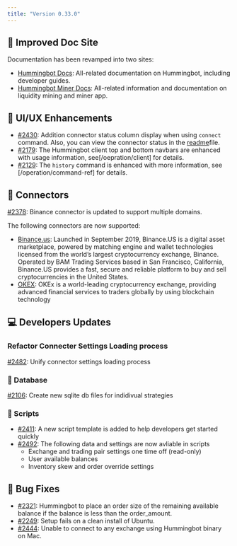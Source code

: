 ```yaml
---
title: "Version 0.33.0"
---
```


## 📜 Improved Doc Site

Documentation has been revamped into two sites:

- [Hummingbot Docs](https://docs.hummingbot.io/): All-related documentation on Hummingbot, including developer guides.
- [Hummingbot Miner Docs](https://docs.hummingbot.io/miner/): All-related information and documentation on liquidity mining and miner app.

## 🔄 UI/UX Enhancements

- [#2430](https://github.com/CoinAlpha/hummingbot/issues/2430): Addition connector status column display when using `connect` command. Also, you can view the connector status in the [readme](https://github.com/CoinAlpha/hummingbot/blob/master/README.md)file.
- [#2179](https://github.com/CoinAlpha/hummingbot/issues/2179): The Hummingbot client top and bottom navbars are enhanced with usage information, see[/oepration/client] for details.
- [#2129](https://github.com/CoinAlpha/hummingbot/issues/2129): The `history` command is enhanced with more information, see [/operation/command-ref] for details.

## 🔗 Connectors

[#2378](https://github.com/CoinAlpha/hummingbot/issues/2378): Binance connector is updated to support multiple domains.

The following connectors are now supported:

- [Binance.us](https://www.binance.us): Launched in September 2019, Binance.US is a digital asset marketplace, powered by matching engine and wallet technologies licensed from the world’s largest cryptocurrency exchange, Binance. Operated by BAM Trading Services based in San Francisco, California, Binance.US provides a fast, secure and reliable platform to buy and sell cryptocurrencies in the United States.
- [OKEX](): OKEx is a world-leading cryptocurrency exchange, providing advanced financial services to traders globally by using blockchain technology

## 💻 Developers Updates

### Refactor Connecter Settings Loading process

[#2482](https://github.com/CoinAlpha/hummingbot/issues/2482): Unify connector settings loading process

### 📁 Database

[#2106](https://github.com/CoinAlpha/hummingbot/issues/2106): Create new sqlite db files for indidivual strategies

### 🔧 Scripts

- [#2411](https://github.com/CoinAlpha/hummingbot/issues/2411): A new script template is added to help developers get started quickly
- [#2492](https://github.com/CoinAlpha/hummingbot/issues/2492): The following data and settings are now avliable in scripts
  - Exchange and trading pair settings one time off (read-only)
  - User available balances
  - Inventory skew and order override settings

## 🐞 Bug Fixes

- [#2321](https://github.com/CoinAlpha/hummingbot/issues/2321): Hummingbot to place an order size of the remaining available balance if the balance is less than the order_amount.
- [#2249](https://github.com/CoinAlpha/hummingbot/issues/2249): Setup fails on a clean install of Ubuntu.
- [#2444](https://github.com/CoinAlpha/hummingbot/issues/2444): Unable to connect to any exchange using Hummingbot binary on Mac.
